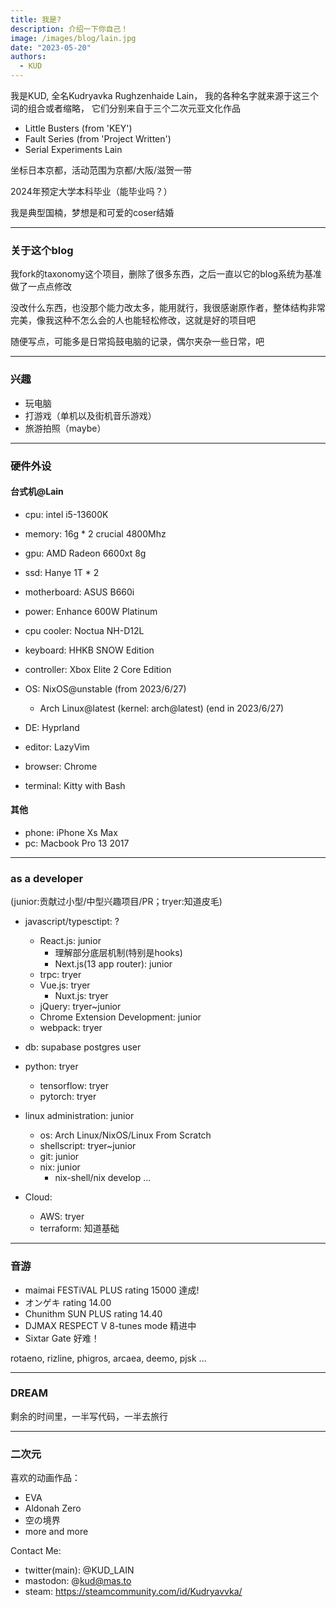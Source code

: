 ```yaml
---
title: 我是?
description: 介绍一下你自己！
image: /images/blog/lain.jpg
date: "2023-05-20"
authors:
  - KUD
---
```


我是KUD, 全名Kudryavka Rughzenhaide Lain， 我的各种名字就来源于这三个词的组合或者缩略， 它们分别来自于三个二次元亚文化作品

- Little Busters (from 'KEY')
- Fault Series (from 'Project Written')
- Serial Experiments Lain

坐标日本京都，活动范围为京都/大阪/滋贺一带

2024年预定大学本科毕业（能毕业吗？）

<Callout>
我是典型国楠，梦想是和可爱的coser结婚
</Callout>

---

### 关于这个blog

我fork的taxonomy这个项目，删除了很多东西，之后一直以它的blog系统为基准做了一点点修改

没改什么东西，也没那个能力改太多，能用就行，我很感谢原作者，整体结构非常完美，像我这种不怎么会的人也能轻松修改，这就是好的项目吧

随便写点，可能多是日常捣鼓电脑的记录，偶尔夹杂一些日常，吧

---

### 兴趣

- 玩电脑
- 打游戏（单机以及街机音乐游戏）
- 旅游拍照（maybe）

---

### 硬件外设

#### 台式机@Lain
- cpu: intel i5-13600K
- memory: 16g * 2 crucial 4800Mhz
- gpu: AMD Radeon 6600xt 8g
- ssd: Hanye 1T * 2
- motherboard: ASUS B660i
- power: Enhance 600W Platinum
- cpu cooler: Noctua NH-D12L
- keyboard: HHKB SNOW Edition
- controller: Xbox Elite 2 Core Edition

- OS: NixOS@unstable (from 2023/6/27)
  - Arch Linux@latest (kernel: arch@latest) (end in 2023/6/27)
- DE: Hyprland
- editor: LazyVim
- browser: Chrome
- terminal: Kitty with Bash

#### 其他
- phone: iPhone Xs Max
- pc: Macbook Pro 13 2017

---

### as a developer

(junior:贡献过小型/中型兴趣项目/PR；tryer:知道皮毛)

- javascript/typesctipt: ?
  - React.js: junior
    - 理解部分底层机制(特别是hooks)
    - Next.js(13 app router): junior
  - trpc: tryer
  - Vue.js: tryer
    - Nuxt.js: tryer
  - jQuery: tryer~junior
  - Chrome Extension Development: junior
  - webpack: tryer

- db: supabase postgres user

- python: tryer
  - tensorflow: tryer
  - pytorch: tryer

- linux administration: junior
  - os: Arch Linux/NixOS/Linux From Scratch
  - shellscript: tryer~junior
  - git: junior
  - nix: junior
    - nix-shell/nix develop ...

- Cloud:
  - AWS: tryer
  - terraform: 知道基础

---

### 音游

- maimai FESTiVAL PLUS rating 15000 達成!
- オンゲキ rating 14.00
- Chunithm SUN PLUS rating 14.40
- DJMAX RESPECT V 8-tunes mode 精进中
- Sixtar Gate 好难！

rotaeno, rizline, phigros, arcaea, deemo, pjsk ...

---

### DREAM

剩余的时间里，一半写代码，一半去旅行

---

### 二次元

喜欢的动画作品：
- EVA
- Aldonah Zero
- 空の境界
- more and more

Contact Me:
- twitter(main): @KUD_LAIN
- mastodon: @kud@mas.to
- steam: https://steamcommunity.com/id/Kudryavvka/
